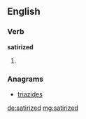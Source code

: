 ==English==

===Verb===
'''satirized'''

# {{past of|[[satirize]]}}

===Anagrams===
* [[triazides#English|triazides]]

[[de:satirized]]
[[mg:satirized]]